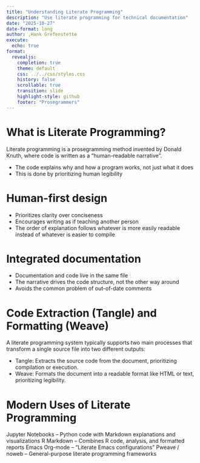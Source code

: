 ```yaml
---
title: "Understanding Literate Programming"
description: "Use literate programming for technical documentation"
date: "2025-10-27"
date-format: long
author: ,Hank Grefenstette
execute:
  echo: true
format:
  revealjs:
    completion: true
    theme: default
    css: ../../css/styles.css
    history: false
    scrollable: true
    transition: slide
    highlight-style: github
    footer: "Prosegrammers"
---
```


# What is Literate Programming?

Literate programming is a prosegramming method invented by Donald Knuth, where code is written as a "human-readable narrative".

- The code explains why and how a program works, not just what it does
- This is done by prioritizing human legibility

# Human-first design

- Prioritizes clarity over conciseness
- Encourages writing as if teaching another person
- The order of explanation follows whatever is more easily readable instead of whatever is easier to compile


# Integrated documentation

- Documentation and code live in the same file
- The narrative drives the code structure, not the other way around
- Avoids the common problem of out-of-date comments


# Code Extraction (Tangle) and Formatting (Weave)

A literate programming system typically supports two main processes that transform a single source file into two different outputs:

- Tangle: Extracts the source code from the document, prioritizing compilation or execution.
- Weave: Formats the document into a readable format like HTML or text, prioritizing legibility.


# Modern Uses of Literate Programming

Jupyter Notebooks – Python code with Markdown explanations and visualizations
R Markdown – Combines R code, analysis, and formatted reports
Emacs Org-mode – “Literate Emacs configurations”
Pweave / noweb – General-purpose literate programming frameworks
